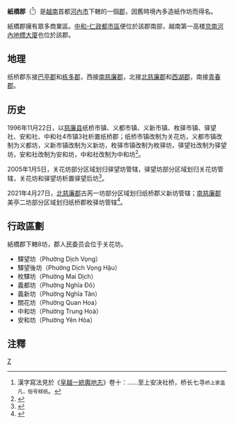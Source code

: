 {{Infobox Settlement
|name                   = 纸桥郡
|settlement_type        = 郡
|official_name          = 
|other_name             = 
|native_name            = {{lang|vi|Quận Cầu Giấy}}
|nickname               = 
|motto                  = 
|image_skyline          = Keangnam-Hanoi-Landmark-Tower.jpg
|imagesize              = 
|image_caption          = [[京南河內地標大廈|京南河內地標大廈]]
|image_flag             = 
|flag_size              = 
|image_seal             = 
|seal_size              = 
|image_shield           = 
|shield_size            = 
|image_blank_emblem     = 
|blank_emblem_size      = 
|image_map              = {{Infobox mapframe|frame-width=250|zoom=11}}
|mapsize                = 
|map_caption            = 
|image_map1             = Bản đồ Hà Nội.png
|mapsize1               = 
|map_caption1           = 纸桥郡在河内市的位置
|pushpin_map            = Vietnam
|pushpin_label_position = bottom
|pushpin_map_caption    = 纸桥郡在越南的位置
|pushpin_map1           = 
|pushpin_label_position1= 
|pushpin_map_caption1   = 
|subdivision_type       = 国家
|subdivision_name       = {{flag|Vietnam}}
|subdivision_type1      = [[越南行政区划|直辖市]]
|subdivision_name1      = [[河内市|河内市]]
|subdivision_type2      = 行政区划
|subdivision_name2      = 8坊
|subdivision_type3      = 
|subdivision_name3      = 
|seat_type              = 
|seat                   = 
|government_type        = 
|leader_title           = 
|leader_name            = 
|leader_title1          = 
|leader_name1           = 
|established_title      = 
|established_date       = 
|area_magnitude         = 
|unit_pref              = 
|area_footnotes         = 
|area_total_km2         = 12.44
|area_land_km2          = 
|area_water_km2         = 
|area_water_percent     = 
|area_urban_km2         = 
|area_metro_km2         = 
|population_as_of       = 2021年
|population_footnotes   = 
|population_note        = 
|population_total       = 292536
|population_density_km2 = auto
|population_metro             = 
|population_density_metro_km2 = 
|population_urban             = 
|population_density_urban_km2 = 
|timezone               = [[越南标准时间|越南标准时间]]
|utc_offset             = +7
|elevation_footnotes    = 
|elevation_m            = 
|coor_type              = 
|coordinates            = 
|postal_code_type       = 
|postal_code            = 
|area_code              = 
|website                = [https://caugiay.hanoi.gov.vn 纸桥郡电子信息门户网站]
|footnotes              = 
}}
'''紙橋郡'''（{{vie|v=Quận Cầu Giấy|hn=郡梂紙}}<ref>漢字寫法見於《[[皇越一統輿地志|皇越一統輿地志]]》卷十：……至上安决社桥，桥长七寻<small>桥上家盖凡，俗号梂纸</small>。</ref>）是[[越南|越南]]首都[[河內市|河內市]]下轄的一個[[郡|郡]]，因舊時境內多造紙作坊而得名。

紙橋郡擁有眾多商業區。[[中和-仁政都市區|中和-仁政都市區]]便位於該郡南部，越南第一高楼[[京南河內地標大廈|京南河內地標大廈]]也位於該郡。

==地理==
纸桥郡东接[[巴亭郡|巴亭郡]]和[[栋多郡|栋多郡]]，西接[[南慈廉郡|南慈廉郡]]，北接[[北慈廉郡|北慈廉郡]]和[[西湖郡|西湖郡]]，南接[[青春郡|青春郡]]。

==历史==
1996年11月22日，以[[慈廉县|慈廉县]]纸桥市镇、义都市镇、义新市镇、枚驿市镇、驿望社、安和社、中和社4市镇3社析置纸桥郡；纸桥市镇改制为关花坊，义都市镇改制为义都坊，义新市镇改制为义新坊，枚驿市镇改制为枚驿坊，驿望社改制为驿望坊，安和社改制为安和坊，中和社改制为中和坊<ref>{{Cite web |url=https://thuvienphapluat.vn/van-ban/Bat-dong-san/Nghi-dinh-74-CP-thanh-lap-quan-Thanh-Xuan-quan-Cau-Giay-thanh-lap-va-doi-ten-mot-so-phuong-thuoc-thanh-pho-Ha-Noi-40215.aspx |title=Nghị định 74-CP năm 1996 về việc thành lập quận Thanh Xuân, quận Cầu Giấy, thành lập và đổi tên một số phường thuộc thành phố Hà Nội |accessdate=2020-02-15 |archive-date=2020-04-01 |archive-url=https://web.archive.org/web/20200401095501/https://thuvienphapluat.vn/van-ban/Bat-dong-san/Nghi-dinh-74-CP-thanh-lap-quan-Thanh-Xuan-quan-Cau-Giay-thanh-lap-va-doi-ten-mot-so-phuong-thuoc-thanh-pho-Ha-Noi-40215.aspx |dead-url=no }}</ref>。

2005年1月5日，关花坊部分区域划归驿望坊管辖，驿望坊部分区域划归关花坊管辖，关花坊和驿望坊析置驿望后坊<ref>{{Cite web |url=https://thuvienphapluat.vn/van-ban/Bo-may-hanh-chinh/Nghi-dinh-02-2005-ND-CP-dieu-chinh-dia-gioi-hanh-chinh-thanh-lap-phuong-thuoc-quan-Ba-Dinh-Cau-Giay-thanh-lap-thi-tran-Trau-Quy-Gia-Lam-Ha-Noi-52953.aspx |title=Nghị định 02/2005/NĐ-CP về việc điều chỉnh địa giới hành chính, thành lập phường thuộc các quận Ba Đình, Cầu Giấy và thành lập thị trấn Trâu Quỳ, huyện Gia Lâm, thành phố Hà Nội |access-date=2020-02-18 |archive-date=2020-06-16 |archive-url=https://web.archive.org/web/20200616233342/https://thuvienphapluat.vn/van-ban/Bo-may-hanh-chinh/Nghi-dinh-02-2005-ND-CP-dieu-chinh-dia-gioi-hanh-chinh-thanh-lap-phuong-thuoc-quan-Ba-Dinh-Cau-Giay-thanh-lap-thi-tran-Trau-Quy-Gia-Lam-Ha-Noi-52953.aspx |dead-url=no }}</ref>。

2021年4月27日，[[北慈廉郡|北慈廉郡]]古芮一坊部分区域划归纸桥郡义新坊管辖；[[南慈廉郡|南慈廉郡]]美亭二坊部分区域划归纸桥郡枚驿坊管辖<ref>{{Cite web |url=https://thuvienphapluat.vn/van-ban/Bo-may-hanh-chinh/Nghi-quyet-1263-NQ-UBTVQH14-2021-dieu-chinh-dia-gioi-don-vi-hanh-chinh-giua-cac-quan-Ha-Noi-473347.aspx |title=Nghị quyết 1263/NQ-UBTVQH14 năm 2021 về điều chỉnh địa giới đơn vị hành chính giữa các quận Cầu Giấy, Bắc Từ Liêm và Nam Từ Liêm thuộc thành phố Hà Nội do Ủy ban Thường vụ Quốc hội ban hành |access-date=2021-05-07 |archive-date=2021-06-07 |archive-url=https://web.archive.org/web/20210607085259/https://thuvienphapluat.vn/van-ban/Bo-may-hanh-chinh/Nghi-quyet-1263-NQ-UBTVQH14-2021-dieu-chinh-dia-gioi-don-vi-hanh-chinh-giua-cac-quan-Ha-Noi-473347.aspx |dead-url=no }}</ref>。

==行政區劃==
紙橋郡下轄8坊，郡人民委员会位于关花坊。
*驛望坊（Phường Dịch Vọng）
*驛望後坊（Phường Dịch Vọng Hậu）
*枚驛坊（Phường Mai Dịch）
*義都坊（Phường Nghĩa Đô）
*義新坊（Phường Nghĩa Tân）
*關花坊（Phường Quan Hoa）
*中和坊（Phường Trung Hoà）
*安和坊（Phường Yên Hòa）

==注釋==
{{reflist|2}}

{{河内市行政区划}}
{{越南红河三角洲之县市镇区域划分}}

[[Category:河內市郡份|Z]]